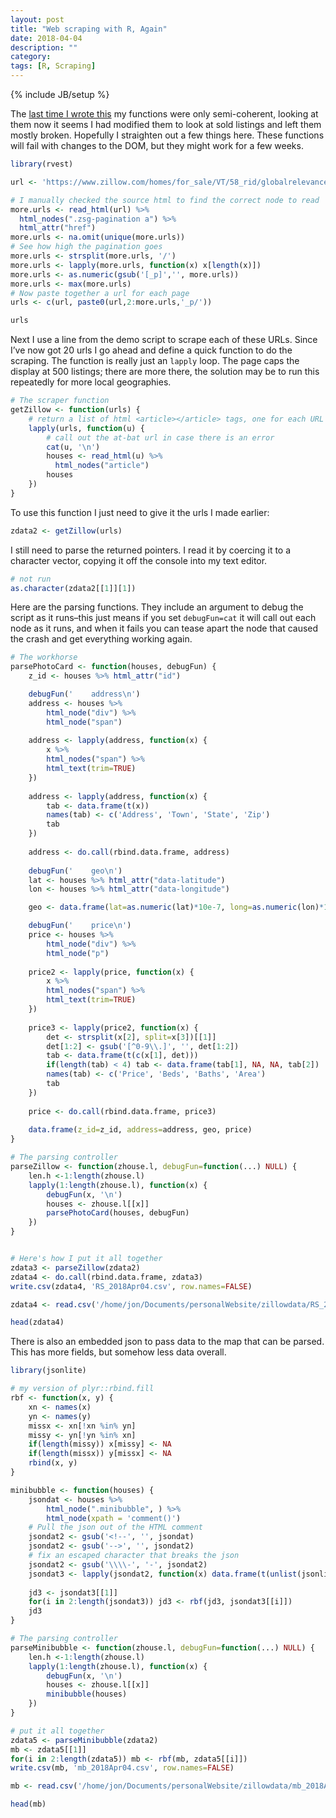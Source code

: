 ```yaml
---
layout: post
title: "Web scraping with R, Again"
date: 2018-04-04
description: ""
category: 
tags: [R, Scraping]
---
```

{% include JB/setup %}

<p>The <a href="{{BASE_PATH}}/2016/05/13/Web-scraping-with-R" target="_blank">last time I wrote this</a> my functions were only semi-coherent, looking at them now it seems I had modified them to look at sold listings and left them mostly broken. Hopefully I straighten out a few things here. These functions will fail with changes to the DOM, but they might work for a few weeks.</p>

```r
library(rvest)

url <- 'https://www.zillow.com/homes/for_sale/VT/58_rid/globalrelevanceex_sort/45.60443,-69.598389,42.112486,-75.305787_rect/7_zm/'

# I manually checked the source html to find the correct node to read
more.urls <- read_html(url) %>%
  html_nodes(".zsg-pagination a") %>%
  html_attr("href") 
more.urls <- na.omit(unique(more.urls))
# See how high the pagination goes
more.urls <- strsplit(more.urls, '/')
more.urls <- lapply(more.urls, function(x) x[length(x)])
more.urls <- as.numeric(gsub('[_p]','', more.urls))
more.urls <- max(more.urls)
# Now paste together a url for each page
urls <- c(url, paste0(url,2:more.urls,'_p/'))

urls
```

Next I use a line from the demo script to scrape each of these URLs. Since I've now got 20 urls I go ahead and define a quick function to do the scraping. The function is really just an `lapply` loop. The page caps the display at 500 listings; there are more there, the solution may be to run this repeatedly for more local geographies.

```r
# The scraper function
getZillow <- function(urls) {
    # return a list of html <article></article> tags, one for each URL
    lapply(urls, function(u) {
        # call out the at-bat url in case there is an error
        cat(u, '\n')
        houses <- read_html(u) %>%
          html_nodes("article")
        houses
    })
}
```

To use this function I just need to give it the urls I made earlier:

```r
zdata2 <- getZillow(urls)
```

I still need to parse the returned pointers. I read it by coercing it to a character vector, copying it off the console into my text editor.

```r
# not run
as.character(zdata2[[1]][1])
```


Here are the parsing functions. They include an argument to debug the script as it runs--this just means if you set `debugFun=cat` it will call out each node as it runs, and when it fails you can tease apart the node that caused the crash and get everything working again.  


```r
# The workhorse
parsePhotoCard <- function(houses, debugFun) {
    z_id <- houses %>% html_attr("id")

    debugFun('    address\n')
    address <- houses %>%
        html_node("div") %>%
        html_node("span") 
        
    address <- lapply(address, function(x) {
        x %>%
        html_nodes("span") %>%
        html_text(trim=TRUE)
    })
    
    address <- lapply(address, function(x) {
        tab <- data.frame(t(x))
        names(tab) <- c('Address', 'Town', 'State', 'Zip')
        tab
    })
    
    address <- do.call(rbind.data.frame, address)
    
    debugFun('    geo\n')  
    lat <- houses %>% html_attr("data-latitude")
    lon <- houses %>% html_attr("data-longitude")

    geo <- data.frame(lat=as.numeric(lat)*10e-7, long=as.numeric(lon)*10e-7)

    debugFun('    price\n')  
    price <- houses %>%
        html_node("div") %>%
        html_node("p") 
    
    price2 <- lapply(price, function(x) {
        x %>%
        html_nodes("span") %>% 
        html_text(trim=TRUE)
    })
    
    price3 <- lapply(price2, function(x) {
        det <- strsplit(x[2], split=x[3])[[1]]
        det[1:2] <- gsub('[^0-9\\.]', '', det[1:2])
        tab <- data.frame(t(c(x[1], det)))
        if(length(tab) < 4) tab <- data.frame(tab[1], NA, NA, tab[2])
        names(tab) <- c('Price', 'Beds', 'Baths', 'Area')
        tab
    })
    
    price <- do.call(rbind.data.frame, price3)
    
    data.frame(z_id=z_id, address=address, geo, price)
}

# The parsing controller
parseZillow <- function(zhouse.l, debugFun=function(...) NULL) {
    len.h <-1:length(zhouse.l)
    lapply(1:length(zhouse.l), function(x) {
        debugFun(x, '\n')
        houses <- zhouse.l[[x]]
        parsePhotoCard(houses, debugFun)
    })
}


# Here's how I put it all together
zdata3 <- parseZillow(zdata2)
zdata4 <- do.call(rbind.data.frame, zdata3)
write.csv(zdata4, 'RS_2018Apr04.csv', row.names=FALSE)
```
```r
zdata4 <- read.csv('/home/jon/Documents/personalWebsite/zillowdata/RS_2018Apr04.csv')
```
```r
head(zdata4)
```

There is also an embedded json to pass data to the map that can be parsed. This has more fields, but somehow less data overall.

```r
library(jsonlite)

# my version of plyr::rbind.fill
rbf <- function(x, y) {
    xn <- names(x)
    yn <- names(y)
    missx <- xn[!xn %in% yn]
    missy <- yn[!yn %in% xn]
    if(length(missy)) x[missy] <- NA
    if(length(missx)) y[missx] <- NA
    rbind(x, y)     
}

minibubble <- function(houses) {
    jsondat <- houses %>% 
        html_node(".minibubble", ) %>%
        html_node(xpath = 'comment()')
    # Pull the json out of the HTML comment
    jsondat2 <- gsub('<!--', '', jsondat)  
    jsondat2 <- gsub('-->', '', jsondat2)
    # fix an escaped character that breaks the json
    jsondat2 <- gsub('\\\\-', '-', jsondat2)  
    jsondat3 <- lapply(jsondat2, function(x) data.frame(t(unlist(jsonlite::fromJSON(x)))))  
    
    jd3 <- jsondat3[[1]]
    for(i in 2:length(jsondat3)) jd3 <- rbf(jd3, jsondat3[[i]])  
    jd3
}

# The parsing controller
parseMinibubble <- function(zhouse.l, debugFun=function(...) NULL) {
    len.h <-1:length(zhouse.l)
    lapply(1:length(zhouse.l), function(x) {
        debugFun(x, '\n')
        houses <- zhouse.l[[x]]
        minibubble(houses)
    })
}

# put it all together
zdata5 <- parseMinibubble(zdata2)
mb <- zdata5[[1]]
for(i in 2:length(zdata5)) mb <- rbf(mb, zdata5[[i]])
write.csv(mb, 'mb_2018Apr04.csv', row.names=FALSE)
```
```r
mb <- read.csv('/home/jon/Documents/personalWebsite/zillowdata/mb_2018Apr04.csv')
```
```r
head(mb)
```






















